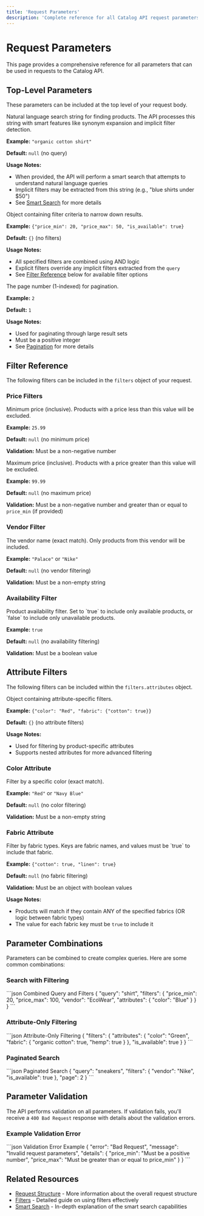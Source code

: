 ```yaml
---
title: 'Request Parameters'
description: 'Complete reference for all Catalog API request parameters'
---
```


# Request Parameters

This page provides a comprehensive reference for all parameters that can be used in requests to the Catalog API.

## Top-Level Parameters

These parameters can be included at the top level of your request body.

<ResponseField name="query" type="string" optional>
  Natural language search string for finding products. The API processes this string with smart features like synonym expansion and implicit filter detection.
  
  **Example:** `"organic cotton shirt"`
  
  **Default:** `null` (no query)
  
  **Usage Notes:**
  - When provided, the API will perform a smart search that attempts to understand natural language queries
  - Implicit filters may be extracted from this string (e.g., "blue shirts under $50")
  - See [Smart Search](/developer-guide/smart-search) for more details
</ResponseField>

<ResponseField name="filters" type="object" optional>
  Object containing filter criteria to narrow down results. 
  
  **Example:** `{"price_min": 20, "price_max": 50, "is_available": true}`
  
  **Default:** `{}` (no filters)
  
  **Usage Notes:**
  - All specified filters are combined using AND logic
  - Explicit filters override any implicit filters extracted from the `query`
  - See [Filter Reference](#filter-reference) below for available filter options
</ResponseField>

<ResponseField name="page" type="number" optional>
  The page number (1-indexed) for pagination.
  
  **Example:** `2`
  
  **Default:** `1`
  
  **Usage Notes:**
  - Used for paginating through large result sets
  - Must be a positive integer
  - See [Pagination](/developer-guide/pagination) for more details
</ResponseField>

## Filter Reference

The following filters can be included in the `filters` object of your request.

### Price Filters

<ResponseField name="filters.price_min" type="number" optional>
  Minimum price (inclusive). Products with a price less than this value will be excluded.
  
  **Example:** `25.99`
  
  **Default:** `null` (no minimum price)
  
  **Validation:** Must be a non-negative number
</ResponseField>

<ResponseField name="filters.price_max" type="number" optional>
  Maximum price (inclusive). Products with a price greater than this value will be excluded.
  
  **Example:** `99.99`
  
  **Default:** `null` (no maximum price)
  
  **Validation:** Must be a non-negative number and greater than or equal to `price_min` (if provided)
</ResponseField>

### Vendor Filter

<ResponseField name="filters.vendor" type="string" optional>
  The vendor name (exact match). Only products from this vendor will be included.
  
  **Example:** `"Palace"` or `"Nike"`
  
  **Default:** `null` (no vendor filtering)
  
  **Validation:** Must be a non-empty string
</ResponseField>

### Availability Filter

<ResponseField name="filters.is_available" type="boolean" optional>
  Product availability filter. Set to `true` to include only available products, or `false` to include only unavailable products.
  
  **Example:** `true`
  
  **Default:** `null` (no availability filtering)
  
  **Validation:** Must be a boolean value
</ResponseField>

## Attribute Filters

The following filters can be included within the `filters.attributes` object.

<ResponseField name="filters.attributes" type="object" optional>
  Object containing attribute-specific filters.
  
  **Example:** `{"color": "Red", "fabric": {"cotton": true}}`
  
  **Default:** `{}` (no attribute filters)
  
  **Usage Notes:**
  - Used for filtering by product-specific attributes
  - Supports nested attributes for more advanced filtering
</ResponseField>

### Color Attribute

<ResponseField name="filters.attributes.color" type="string" optional>
  Filter by a specific color (exact match).
  
  **Example:** `"Red"` or `"Navy Blue"`
  
  **Default:** `null` (no color filtering)
  
  **Validation:** Must be a non-empty string
</ResponseField>

### Fabric Attribute

<ResponseField name="filters.attributes.fabric" type="object" optional>
  Filter by fabric types. Keys are fabric names, and values must be `true` to include that fabric.
  
  **Example:** `{"cotton": true, "linen": true}`
  
  **Default:** `null` (no fabric filtering)
  
  **Validation:** Must be an object with boolean values
  
  **Usage Notes:**
  - Products will match if they contain ANY of the specified fabrics (OR logic between fabric types)
  - The value for each fabric key must be `true` to include it
</ResponseField>

## Parameter Combinations

Parameters can be combined to create complex queries. Here are some common combinations:

### Search with Filtering

<CodeGroup>
```json Combined Query and Filters
{
  "query": "shirt",
  "filters": {
    "price_min": 20,
    "price_max": 100,
    "vendor": "EcoWear",
    "attributes": {
      "color": "Blue"
    }
  }
}
```
</CodeGroup>

### Attribute-Only Filtering

<CodeGroup>
```json Attribute-Only Filtering
{
  "filters": {
    "attributes": {
      "color": "Green",
      "fabric": {
        "organic cotton": true,
        "hemp": true
      }
    },
    "is_available": true
  }
}
```
</CodeGroup>

### Paginated Search

<CodeGroup>
```json Paginated Search
{
  "query": "sneakers",
  "filters": {
    "vendor": "Nike",
    "is_available": true
  },
  "page": 2
}
```
</CodeGroup>

## Parameter Validation

The API performs validation on all parameters. If validation fails, you'll receive a `400 Bad Request` response with details about the validation errors.

### Example Validation Error

<CodeGroup>
```json Validation Error Example
{
  "error": "Bad Request",
  "message": "Invalid request parameters",
  "details": {
    "price_min": "Must be a positive number",
    "price_max": "Must be greater than or equal to price_min"
  }
}
```
</CodeGroup>

## Related Resources

- [Request Structure](/developer-guide/request-structure) - More information about the overall request structure
- [Filters](/developer-guide/filters) - Detailed guide on using filters effectively
- [Smart Search](/developer-guide/smart-search) - In-depth explanation of the smart search capabilities 